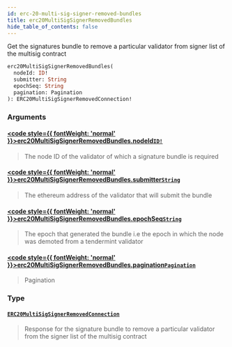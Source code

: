 ```yaml
---
id: erc-20-multi-sig-signer-removed-bundles
title: erc20MultiSigSignerRemovedBundles
hide_table_of_contents: false
---
```








Get the signatures bundle to remove a particular validator from signer list of the multisig contract

```graphql
erc20MultiSigSignerRemovedBundles(
  nodeId: ID!
  submitter: String
  epochSeq: String
  pagination: Pagination
): ERC20MultiSigSignerRemovedConnection!
```


### Arguments

#### [<code style={{ fontWeight: 'normal' }}>erc20MultiSigSignerRemovedBundles.<b>nodeId</b></code>](#)<Bullet />[`ID!`](/testnet/api/graphql/scalars/id) <Badge class="secondary" text="non-null"/> <Badge class="secondary" text="scalar"/>
> The node ID of the validator of which a signature bundle is required
> 

#### [<code style={{ fontWeight: 'normal' }}>erc20MultiSigSignerRemovedBundles.<b>submitter</b></code>](#)<Bullet />[`String`](/testnet/api/graphql/scalars/string) <Badge class="secondary" text="scalar"/>
> The ethereum address of the validator that will submit the bundle
> 

#### [<code style={{ fontWeight: 'normal' }}>erc20MultiSigSignerRemovedBundles.<b>epochSeq</b></code>](#)<Bullet />[`String`](/testnet/api/graphql/scalars/string) <Badge class="secondary" text="scalar"/>
> The epoch that generated the bundle i.e the epoch in which the node was demoted from a tendermint validator
> 

#### [<code style={{ fontWeight: 'normal' }}>erc20MultiSigSignerRemovedBundles.<b>pagination</b></code>](#)<Bullet />[`Pagination`](/testnet/api/graphql/inputs/pagination) <Badge class="secondary" text="input"/>
> Pagination
> 

### Type

#### [`ERC20MultiSigSignerRemovedConnection`](/testnet/api/graphql/objects/erc20-multi-sig-signer-removed-connection) <Badge class="secondary" text="object"/>
> Response for the signature bundle to remove a particular validator from the signer list of the multisig contract
> 





